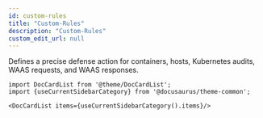 ```yaml
---
id: custom-rules
title: "Custom-Rules"
description: "Custom-Rules"
custom_edit_url: null
---
```




Defines a precise defense action for containers, hosts, Kubernetes audits, WAAS requests, and WAAS responses.



```mdx-code-block
import DocCardList from '@theme/DocCardList';
import {useCurrentSidebarCategory} from '@docusaurus/theme-common';

<DocCardList items={useCurrentSidebarCategory().items}/>
```
      